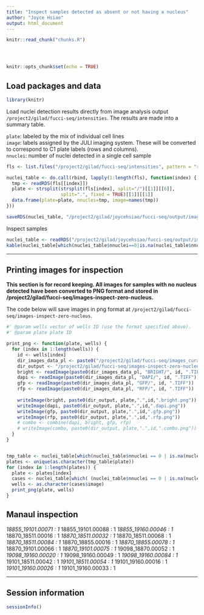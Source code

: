 ```yaml
---
title: "Inspect samples detected as absent or not having a nucleus"
author: "Joyce Hsiao"
output: html_document
---
```



<!-- The file analysis/chunks.R contains chunks that define default settings
shared across the workflowr files. -->
```r
knitr::read_chunk("chunks.R")
```

<!-- Update knitr chunk options -->
```r
```

<!-- Insert the date the file was last updated -->
```r
```

<!-- Insert the code version (Git commit SHA1) if Git repository exists and R
 package git2r is installed -->
```r
```

```r
knitr::opts_chunk$set(echo = TRUE)
```


## Load packages and data 

```r
library(knitr)
```

Load nuclei detection results directly from image analysis output `/project2/gilad/fucci-seq/intensities`. The results are made into a summary table.

`plate`: labeled by the mix of individual cell lines  
`image`: labels assigned by the JULI imaging system. These will be converted to correspond to C1 plate labels (rows and columns).  
`nnuclei`: number of nuclei detected in a single cell sample  

```r
fls <- list.files("/project2/gilad/fucci-seq/intensities", pattern = "rds", full.names = TRUE)

nuclei_table <- do.call(rbind, lapply(1:length(fls), function(index) {
  tmp <- readRDS(fls[[index]])
  plate <- strsplit(strsplit(fls[index], split="/")[[1]][[6]], 
                    split=".", fixed = TRUE)[[1]][[1]]
  data.frame(plate=plate, nnuclei=tmp, image=names(tmp))
}))

saveRDS(nuclei_table, "/project2/gilad/joycehsiao/fucci-seq/output/image-qc.rds")
```

Inspect samples

```r
nuclei_table <- readRDS("/project2/gilad/joycehsiao/fucci-seq/output/image-qc.rds")
kable(nuclei_table[which(nuclei_table$nnuclei==0|is.na(nuclei_table$nnuclei)),])
```

---

## Printing images for inspection

**This section is for record keeping. All images for samples with no nucleus detected have been converted to PNG format and stored in /project2/gilad/fucci-seq/images-inspect-zero-nucleus.**

The code below will save images in png format at `/project2/gilad/fucci-seq/images-inspect-zero-nucleus`.

```r
#' @param wells vector of wells ID (use the format specified above).
#' @param plate plate ID

print_png <- function(plate, wells) {
  for (index in 1:length(wells)) {
    id <- wells[index]
    dir_images_data_pl <- paste0("/project2/gilad/fucci-seq/images_curated/",plate,"/")
    dir_output <- "/project2/gilad/fucci-seq/images-inspect-zero-nucleus/"
    bright <- readImage(paste0(dir_images_data_pl, "BRIGHT/", id, ".TIFF"))
    dapi <- readImage(paste0(dir_images_data_pl, "DAPI/", id, ".TIFF"))
    gfp <- readImage(paste0(dir_images_data_pl, "GFP/", id, ".TIFF"))
    rfp <- readImage(paste0(dir_images_data_pl, "RFP/", id, ".TIFF"))
    
    writeImage(bright, paste0(dir_output, plate,".",id,".bright.png"))
    writeImage(dapi, paste0(dir_output, plate,".",id,".dapi.png"))
    writeImage(gfp, paste0(dir_output, plate,".",id,".gfp.png"))
    writeImage(rfp, paste0(dir_output, plate,".",id,".rfp.png"))
    # combo <- combine(dapi, bright, gfp, rfp)
    # writeImage(combo, paste0(dir_output, plate,".",id,".combo.png"))
  }
}


tmp_table <- nuclei_table[which(nuclei_table$nnuclei == 0 | is.na(nuclei_table$nnuclei)),]
plates <- unique(as.character(tmp_table$plate))
for (index in 1:length(plates)) {
  plate <- plates[index]
  cases <- nuclei_table[which( (nuclei_table$nnuclei == 0 | is.na(nuclei_table$nnuclei)) & nuclei_table$plate == plate),]
  wells <- as.character(cases$image)
  print_png(plate, wells) 
}
```

## Manaul inspection

*18855_19101.00071 : 1
*18855_19101.00088 : 1
*18855_19160.00046 : 1
*18870_18511.00016 : 1
*18870_18511.00032 : 1
*18870_18511.00068 : 1
*18870_18511.00084 : 1
*18870_18855.00016 : 1
*18870_18855.00078 : 1
*18870_19101.00066 : 1
*18870_19101.00075 : 1
*19098_18870.00052 : 1
*19098_19160.00020 : 1
*19098_19160.00049 : 1
*19098_19160.00084 : 1
*19101_18511.00042 : 1
*19101_18511.00054 : 1
*19101_19160.00016 : 1
*19101_19160.00026 : 1
*19101_19160.00033 : 1

---

## Session information

```r
sessionInfo()
```

